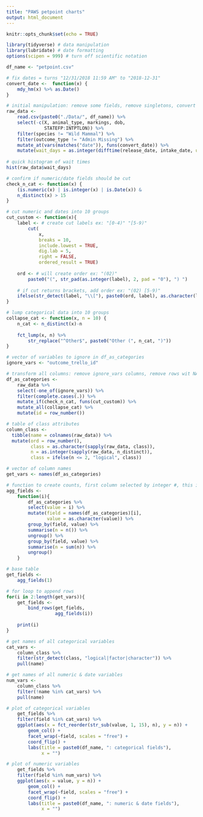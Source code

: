 ```yaml
---
title: "PAWS petpoint charts"
output: html_document
---
```


```r
knitr::opts_chunk$set(echo = TRUE)
```

```r
library(tidyverse) # data manipulation
library(lubridate) # date formatting
options(scipen = 999) # turn off scientific notation

df_name <- "petpoint.csv"
```

```r
# fix dates = turns "12/31/2018 11:59 AM" to "2018-12-31"
convert_date <-  function(x) {
    mdy_hm(x) %>% as.Date()
}

# initial manipulation: remove some fields, remove singletons, convert dates, add wait time
raw_data <-
    read.csv(paste0("./Data/", df_name)) %>%
    select(-c(X, animal_type, markings, dob, 
              STATEFP:INTPTLON)) %>% 
    filter(species != "Wild Mammal") %>% 
    filter(outcome_type != "Admin Missing") %>% 
    mutate_at(vars(matches("date")), funs(convert_date)) %>% 
    mutate(wait_days = as.integer(difftime(release_date, intake_date, units = "days")))
    
# quick histogram of wait times
hist(raw_data$wait_days)
```


```r
# confirm if numeric/date fields should be cut
check_n_cat <- function(x) {
    (is.numeric(x) | is.integer(x) | is.Date(x)) &
    n_distinct(x) > 15
}

# cut numeric and dates into 10 groups
cut_custom <- function(x){
    label <- # create cut labels ex: "[0-4)" "[5-9)"
        cut(
            x, 
            breaks = 10, 
            include.lowest = TRUE, 
            dig.lab = 5,
            right = FALSE, 
            ordered_result = TRUE) 
    
    ord <- # will create order ex: "(02)"
        paste0("(", str_pad(as.integer(label), 2, pad = "0"), ") ")
    
    # if cut returns brackets, add order ex: "(02) [5-9)"
    ifelse(str_detect(label, "\\["), paste0(ord, label), as.character(label))
}

# lump categorical data into 10 groups
collapse_cat <- function(x, n = 10) {
    n_cat <- n_distinct(x)-n
        
    fct_lump(x, n) %>% 
        str_replace("^Other$", paste0("Other (", n_cat, ")"))
}

```

```r
# vector of variables to ignore in df_as_categories
ignore_vars <- "outcome_trello_id"

# transform all columns: remove ignore_vars columns, remove rows wit NAs cut numeric data into categories, lump categorical data, add id
df_as_categories <-
    raw_data %>% 
    select(-one_of(ignore_vars)) %>%
    filter(complete.cases(.)) %>%
    mutate_if(check_n_cat, funs(cut_custom)) %>%
    mutate_all(collapse_cat) %>% 
    mutate(id = row_number())
```

```r
# table of class attributes
column_class <- 
  tibble(name = colnames(raw_data)) %>% 
  mutate(ord = row_number(),
         class = as.character(sapply(raw_data, class)),
         n = as.integer(sapply(raw_data, n_distinct)),
         class = ifelse(n <= 2, "logical", class))

# vector of column names
get_vars <- names(df_as_categories)

# function to create counts, first column selected by integer #, this is similar to a gather of all field & field values followed by count but resulting in fewer rows at each step
agg_fields <-
    function(i){
        df_as_categories %>% 
        select(value = i) %>% 
        mutate(field = names(df_as_categories)[i],
               value = as.character(value)) %>% 
        group_by(field, value) %>% 
        summarise(n = n()) %>% 
        ungroup() %>% 
        group_by(field, value) %>% 
        summarise(n = sum(n)) %>% 
        ungroup()
    }

# base table
get_fields <- 
    agg_fields(1)

# for loop to append rows
for(i in 2:length(get_vars)){
    get_fields <-
        bind_rows(get_fields,
                  agg_fields(i))
    
    print(i)
}
```

```r
# get names of all categorical variables
cat_vars <- 
    column_class %>% 
    filter(str_detect(class, "logical|factor|character")) %>% 
    pull(name)

# get names of all numeric & date variables
num_vars <-
    column_class %>% 
    filter(!name %in% cat_vars) %>% 
    pull(name)

# plot of categorical variables
    get_fields %>% 
    filter(field %in% cat_vars) %>% 
    ggplot(aes(x = fct_reorder(str_sub(value, 1, 15), n), y = n)) +
        geom_col() +
        facet_wrap(~field, scales = "free") +
        coord_flip() +
        labs(title = paste0(df_name, ": categorical fields"),
             x = "")

# plot of numeric variables
    get_fields %>% 
    filter(field %in% num_vars) %>% 
    ggplot(aes(x = value, y = n)) +
        geom_col() +
        facet_wrap(~field, scales = "free") +
        coord_flip() +
        labs(title = paste0(df_name, ": numeric & date fields"),
             x = "")
```
